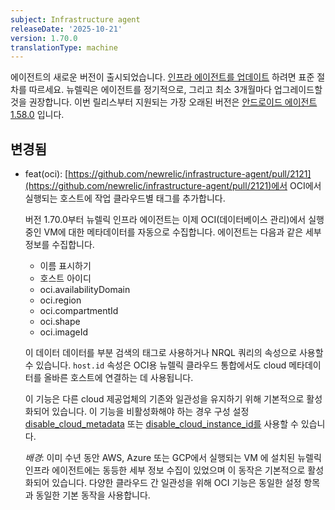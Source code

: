 ```yaml
---
subject: Infrastructure agent
releaseDate: '2025-10-21'
version: 1.70.0
translationType: machine
---
```


에이전트의 새로운 버전이 출시되었습니다. [인프라 에이전트를 업데이트](https://docs.newrelic.com/docs/infrastructure/install-configure-manage-infrastructure/update-or-uninstall/update-infrastructure-agent) 하려면 표준 절차를 따르세요. 뉴렐릭은 에이전트를 정기적으로, 그리고 최소 3개월마다 업그레이드할 것을 권장합니다. 이번 릴리스부터 지원되는 가장 오래된 버전은 [안드로이드 에이전트 1.58.0](https://docs.newrelic.com/docs/release-notes/infrastructure-release-notes/infrastructure-agent-release-notes/new-relic-infrastructure-agent-1580/) 입니다.

## 변경됨

* feat(oci): [https://github.com/newrelic/infrastructure-agent/pull/2121](https://github.com/newrelic/infrastructure-agent/pull/2121)에서 OCI에서 실행되는 호스트에 작업 클라우드별 태그를 추가합니다.

  버전 1.70.0부터 뉴렐릭 인프라 에이전트는 이제 OCI(데이터베이스 관리)에서 실행 중인 VM에 대한 메타데이터를 자동으로 수집합니다. 에이전트는 다음과 같은 세부 정보를 수집합니다.

  * 이름 표시하기
  * 호스트 아이디
  * oci.availabilityDomain
  * oci.region
  * oci.compartmentId
  * oci.shape
  * oci.imageId

  이 데이터 데이터를 부분 검색의 태그로 사용하거나 NRQL 쿼리의 속성으로 사용할 수 있습니다. `host.id` 속성은 OCI용 뉴렐릭 클라우드 통합에서도 cloud 메타데이터를 올바른 호스트에 연결하는 데 사용됩니다.

  이 기능은 다른 cloud 제공업체의 기존와 일관성을 유지하기 위해 기본적으로 활성화되어 있습니다. 이 기능을 비활성화해야 하는 경우 구성 설정 [disable\_cloud\_metadata](https://docs.newrelic.com/docs/infrastructure/infrastructure-agent/configuration/infrastructure-agent-configuration-settings/#disable-cloud-metadata) 또는 [disable\_cloud\_instance\_id를](https://docs.newrelic.com/docs/infrastructure/infrastructure-agent/configuration/infrastructure-agent-configuration-settings/#disable-cloud-instance-id) 사용할 수 있습니다.

  *배경*: 이미 수년 동안 AWS, Azure 또는 GCP에서 실행되는 VM 에 설치된 뉴렐릭 인프라 에이전트에는 동등한 세부 정보 수집이 있었으며 이 동작은 기본적으로 활성화되어 있습니다. 다양한 클라우드 간 일관성을 위해 OCI 기능은 동일한 설정 항목과 동일한 기본 동작을 사용합니다.